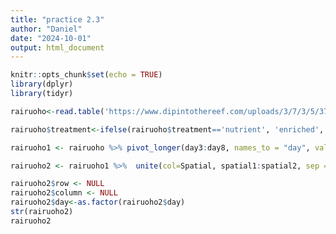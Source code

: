 ```yaml
---
title: "practice 2.3"
author: "Daniel"
date: "2024-10-01"
output: html_document
---
```


```r
knitr::opts_chunk$set(echo = TRUE)
library(dplyr)
library(tidyr)
```
```r
rairuoho<-read.table('https://www.dipintothereef.com/uploads/3/7/3/5/37359245/rairuoho.txt',,header=T, sep="\t", dec=".", na.strings = "n/a")
```

```r
rairuoho$treatment<-ifelse(rairuoho$treatment=='nutrient', 'enriched','water')
```

```r
rairuoho1 <- rairuoho %>% pivot_longer(day3:day8, names_to = "day", values_to = "length")
```

```r
rairuoho2 <- rairuoho1 %>%  unite(col=Spatial, spatial1:spatial2, sep = "_", remove = TRUE)
```

```r
rairuoho2$row <- NULL
rairuoho2$column <- NULL
rairuoho2$day<-as.factor(rairuoho2$day)
str(rairuoho2)
rairuoho2
```

